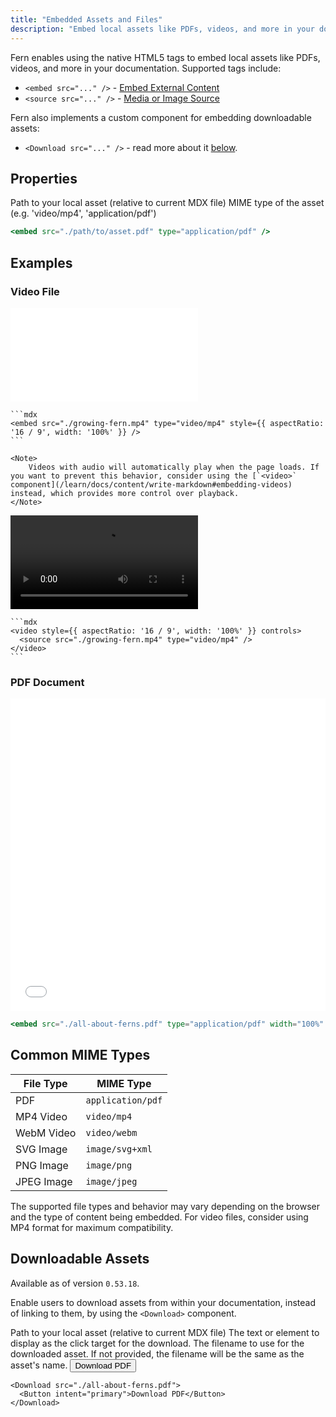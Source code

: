 ```yaml
---
title: "Embedded Assets and Files"
description: "Embed local assets like PDFs, videos, and more in your documentation"
---
```


Fern enables using the native HTML5 tags to embed local assets like PDFs, videos, and more in your documentation. Supported tags include:

- `<embed src="..." />` - [Embed External Content](https://developer.mozilla.org/en-US/docs/Web/HTML/Element/embed)
- `<source src="..." />` - [Media or Image Source](https://developer.mozilla.org/en-US/docs/Web/HTML/Element/source)

Fern also implements a custom component for embedding downloadable assets:

- `<Download src="..." />` - read more about it [below](#downloadable-assets).

## Properties

<ParamField path="src" type="string" required={true}>
  Path to your local asset (relative to current MDX file)
</ParamField>

<ParamField path="type" type="string" required={true}>
  MIME type of the asset (e.g. 'video/mp4', 'application/pdf')
</ParamField>

```jsx
<embed src="./path/to/asset.pdf" type="application/pdf" />
```

## Examples

### Video File

<Tabs>
  <Tab title="Example using `<embed>`">
    <embed src="./growing-fern.mp4" type="video/mp4" style={{ aspectRatio: '16 / 9', width: '100%' }} />

    ```mdx
    <embed src="./growing-fern.mp4" type="video/mp4" style={{ aspectRatio: '16 / 9', width: '100%' }} />
    ```

    <Note>
        Videos with audio will automatically play when the page loads. If you want to prevent this behavior, consider using the [`<video>` component](/learn/docs/content/write-markdown#embedding-videos) instead, which provides more control over playback.
    </Note>

  </Tab>
  <Tab title="Example using `<video>`">
    <video style={{ aspectRatio: '16 / 9', width: '100%' }} controls>
      <source src="./growing-fern.mp4" type="video/mp4" />
    </video>

    ```mdx
    <video style={{ aspectRatio: '16 / 9', width: '100%' }} controls>
      <source src="./growing-fern.mp4" type="video/mp4" />
    </video>
    ```

  </Tab>
</Tabs>

### PDF Document

<embed src="./all-about-ferns.pdf" type="application/pdf" width="100%" height="500px" />

```jsx
<embed src="./all-about-ferns.pdf" type="application/pdf" width="100%" height="500px" />
```

## Common MIME Types

| File Type  | MIME Type         |
| ---------- | ----------------- |
| PDF        | `application/pdf` |
| MP4 Video  | `video/mp4`       |
| WebM Video | `video/webm`      |
| SVG Image  | `image/svg+xml`   |
| PNG Image  | `image/png`       |
| JPEG Image | `image/jpeg`      |

<Note>
  The supported file types and behavior may vary depending on the browser and the type of content being embedded. For
  video files, consider using MP4 format for maximum compatibility.
</Note>

## Downloadable Assets

<Note>Available as of version `0.53.18`.</Note>

Enable users to download assets from within your documentation, instead of linking to them, by using the `<Download>` component.

<ParamField path="src" type="string" required={true}>
  Path to your local asset (relative to current MDX file)
</ParamField>

<ParamField path="children" type="React.ReactNode" required={true}>
  The text or element to display as the click target for the download.
</ParamField>

<ParamField path="filename" type="string">
  The filename to use for the downloaded asset. If not provided, the filename will be the same as the asset's name.
</ParamField>

<Download src="./all-about-ferns.pdf">
  <Button intent="primary">Download PDF</Button>
</Download>

```mdx
<Download src="./all-about-ferns.pdf">
  <Button intent="primary">Download PDF</Button>
</Download>
```
